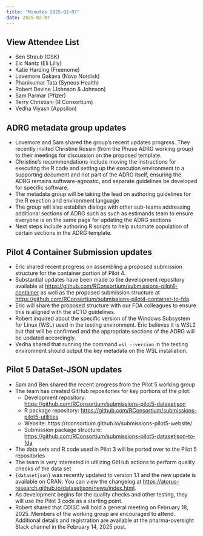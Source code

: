 ```yaml
---
title: "Minutes 2025-02-07"
date: 2025-02-07
---
```


::: {.callout-tip collapse="true"}
## View Attendee List

- Ben Straub (GSK)
- Eic Nantz (Eli Lilly)
- Katie Harding (Freenome)
- Lovemore Gakava (Novo Nordisk)
- Phanikumar Tata (Syneos Health)
- Robert Devine (Johnson & Johnson)
- Sam Parmar (Pfizer)
- Terry Christiani (R Consortium)
- Vedha Viyash (Appsilon)
:::

## ADRG metadata group updates

* Lovemore and Sam shared the group's recent updates progress. They recently invited Christine Rossin (from the Phuse ADRG working group) to their meetings for discussion on the proposed template.
* Christine's recommendations include moving the instructions for executing the R code and setting up the execution environment to a supporting document and not part of the ADRG itself, ensuring the ADRG remains software-agnostic, and separate guidelines be developed for specific software.
* The metadata group will be taking the lead on authoring guidelines for the R exection and environment language
* The group will also establish dialogs with other sub-teams addressing additional sections of ADRG such as such as estimands team to ensure everyone is on the same page for updating the ADRG sections
* Next steps include authoring R scripts to help automate population of certain sections in the ADRG template.

## Pilot 4 Container Submission updates

* Eric shared recent progress on assembling a proposed submission structure for the container portion of Pilot 4.
* Substantial updates have been made to the development repository available at <https://github.com/RConsortium/submissions-pilot4-container> as well as the proposed submission structure at <https://github.com/RConsortium/submissions-pilot4-container-to-fda>.
* Eric will share the proposed structure with our FDA colleagues to ensure this is aligned with the eCTD guidelines.
* Robert inquired about the specific version of the Windows Subsystem for Linux (WSL) used in the testing environment. Eric believes it is WSL2 but that will be confirmed and the appropriate sections of the ADRG will be updated accordingly.
* Vedha shared that running the command `wsl --version` in the testing environment should output the key metadata on the WSL installation.

## Pilot 5 DataSet-JSON updates

* Sam and Ben shared the recent progress from the Pilot 5 working group
* The team has created GitHub repositories for key portions of the pilot:
    + Development repository: <https://github.com/RConsortium/submissions-pilot5-datasetjson>
    * R package repository: <https://github.com/RConsortium/submissions-pilot5-utilities>
    * Website: https://rconsortium.github.io/submissions-pilot5-website/ 
    * Submission package structure: <https://github.com/RConsortium/submissions-pilot5-datasetjson-to-fda>
* The data sets and R code used in Pilot 3 will be ported over to the Pilot 5 repositories
* The team is very interested in utilizing GitHub actions to perform quality checks of the data set
* `{datasetjson}` was recently updated to version 1.1 and the new update is available on CRAN. You can view the changelog at <https://atorus-research.github.io/datasetjson/news/index.html>.
* As development begins for the quality checks and other testing, they will use the Pilot 3 code as a starting point.
- Robert shared that CDISC will hold a general meeting on February 18, 2025. Members of the working group are encouraged to attend. Additional details and registration are available at the pharma-oversight Slack channel in the February 14, 2025 post.

